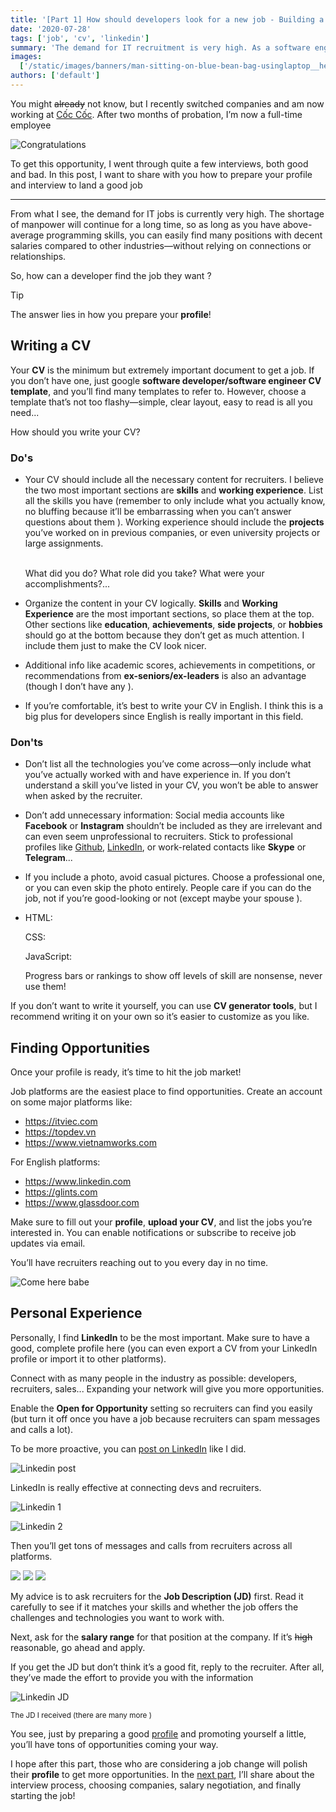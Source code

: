 ```yaml
---
title: '[Part 1] How should developers look for a new job - Building a profile'
date: '2020-07-28'
tags: ['job', 'cv', 'linkedin']
summary: 'The demand for IT recruitment is very high. As a software engineer, what should you prepare to get a good job and always be sought after by recruiters...'
images:
  ['/static/images/banners/man-sitting-on-blue-bean-bag-usinglaptop__helloimnik__73_kRzs9sqo.jpeg']
authors: ['default']
---
```


You might ~~already~~ not know, but I recently switched companies and am now working at [Cốc Cốc](https://coccoc.com). After two months of probation, I’m now a full-time employee <Twemoji emoji="party-popper" /> <Twemoji emoji="party-popper" /> <Twemoji emoji="party-popper" />

![Congratulations](/static/images/congrat.gif)

To get this opportunity, I went through quite a few interviews, both good and bad. In this post, I want to share with you how to prepare your profile and interview to land a good job <Twemoji emoji="smiling-face-with-sunglasses" />

---

From what I see, the demand for IT jobs is currently very high. The shortage of manpower will continue for a long time, so as long as you have above-average programming skills, you can easily find many positions with decent salaries compared to other industries—without relying on connections or relationships.

So, how can a developer find the job they want <Twemoji emoji="thinking-face" />?

> [!TIP]
> The answer lies in how you prepare your **profile**!

## Writing a CV

Your **CV** is the minimum but extremely important document to get a job. If you don’t have one, just google **software developer/software engineer CV template**, and you’ll find many templates to refer to. However, choose a template that’s not too flashy—simple, clear layout, easy to read is all you need...

How should you write your CV?

### Do's <Twemoji emoji="thumbs-up" />

- Your CV should include all the necessary content for recruiters. I believe the two most important sections are **skills** and **working experience**. List all the skills you have (remember to only include what you actually know, no bluffing because it’ll be embarrassing when you can’t answer questions about them <Twemoji emoji="beaming-face-with-smiling-eyes" /> <Twemoji emoji="beaming-face-with-smiling-eyes" />). Working experience should include the **projects** you’ve worked on in previous companies, or even university projects or large assignments.

  <br />
  What did you do? What role did you take? What were your accomplishments?...

- Organize the content in your CV logically. **Skills** and **Working Experience** are the most important sections, so place them at the top. Other sections like **education**, **achievements**, **side projects**, or **hobbies** should go at the bottom because they don’t get as much attention. I include them just to make the CV look nicer.

- Additional info like academic scores, achievements in competitions, or recommendations from **ex-seniors/ex-leaders** is also an advantage (though I don’t have any <Twemoji emoji="grinning-face-with-sweat" />).

- If you’re comfortable, it’s best to write your CV in English. I think this is a big plus for developers since English is really important in this field.

### Don'ts <Twemoji emoji="thumbs-down" />

- Don’t list all the technologies you’ve come across—only include what you’ve actually worked with and have experience in. If you don’t understand a skill you’ve listed in your CV, you won’t be able to answer when asked by the recruiter.

- Don’t add unnecessary information: Social media accounts like **Facebook** or **Instagram** shouldn’t be included as they are irrelevant and can even seem unprofessional to recruiters. Stick to professional profiles like [Github](https://github.com/WangJinxi0518), [LinkedIn](https://www.linkedin.com/in/hta218/), or work-related contacts like **Skype** or **Telegram**...

- If you include a photo, avoid casual pictures. Choose a professional one, or you can even skip the photo entirely. People care if you can do the job, not if you’re good-looking or not (except maybe your spouse <Twemoji emoji="cat-with-tears-of-joy" />).

- HTML: <Twemoji emoji="star"/><Twemoji emoji="star"/><Twemoji emoji="star"/><Twemoji emoji="star"/><Twemoji emoji="star"/>

  CSS: <Twemoji emoji="star"/><Twemoji emoji="star"/><Twemoji emoji="star"/><Twemoji emoji="star"/><Twemoji emoji="star"/><Twemoji emoji="star"/><Twemoji emoji="star"/><Twemoji emoji="star"/>

  JavaScript: <Twemoji emoji="star"/><Twemoji emoji="star"/><Twemoji emoji="star"/><Twemoji emoji="star"/><Twemoji emoji="star"/><Twemoji emoji="star"/><Twemoji emoji="star"/><Twemoji emoji="star"/>

  Progress bars or rankings to show off levels of skill are nonsense, never use them!

If you don’t want to write it yourself, you can use **CV generator tools**, but I recommend writing it on your own so it’s easier to customize as you like.

## Finding Opportunities

Once your profile is ready, it’s time to hit the job market!

Job platforms are the easiest place to find opportunities. Create an account on some major platforms like:

- https://itviec.com
- https://topdev.vn
- https://www.vietnamworks.com

For English platforms:

- https://www.linkedin.com
- https://glints.com
- https://www.glassdoor.com

Make sure to fill out your **profile**, **upload your CV**, and list the jobs you’re interested in. You can enable notifications or subscribe to receive job updates via email.

You’ll have recruiters reaching out to you every day in no time.

![Come here babe](/static/images/comehere.gif 'Come here babe')

## Personal Experience

Personally, I find **LinkedIn** to be the most important. Make sure to have a good, complete profile here (you can even export a CV from your LinkedIn profile or import it to other platforms).

Connect with as many people in the industry as possible: developers, recruiters, sales... Expanding your network will give you more opportunities.

Enable the **Open for Opportunity** setting so recruiters can find you easily (but turn it off once you have a job because recruiters can spam messages and calls a lot).

To be more proactive, you can [post on LinkedIn](https://www.linkedin.com/posts/hta218_webdeveloper-nodejs-reactjs-activity-6650609183601328128-pIci) like I did.

![Linkedin post](/static/images/linkedin-post.png)

LinkedIn is really effective at connecting devs and recruiters.

![Linkedin 1](/static/images/linkedin1.png)

![Linkedin 2](/static/images/linkedin2.png)

Then you’ll get tons of messages and calls from recruiters across all platforms.

<div className="flex">
  <img
    src="/static/images/linkedin3.png"
    style={{ width: '33.33%', objectFit: 'cover', height: '200px' }}
  />
  <img
    src="/static/images/linkedin4.png"
    style={{ width: '33.33%', objectFit: 'cover', height: '200px' }}
  />
  <img
    src="/static/images/linkedin5.jpg"
    style={{ width: '33.33%', objectFit: 'cover', height: '200px' }}
  />
</div>

My advice is to ask recruiters for the **Job Description (JD)** first. Read it carefully to see if it matches your skills and whether the job offers the challenges and technologies you want to work with.

Next, ask for the **salary range** for that position at the company. If it’s ~~high~~ reasonable, go ahead and apply.

If you get the JD but don’t think it’s a good fit, reply to the recruiter. After all, they’ve made the effort to provide you with the information <Twemoji emoji="grinning-face-with-big-eyes"/>

![Linkedin JD](/static/images/linkedin-jd.png)

<div style={{ textAlign: 'center', marginTop: '10px' }}>
  <small>
    The JD I received (there are many more <Twemoji emoji="grinning-face-with-sweat" />)
  </small>
</div>

You see, just by preparing a good [profile](https://www.linkedin.com/in/hta218/) and promoting yourself a little, you’ll have tons of opportunities coming your way.

I hope after this part, those who are considering a job change will polish their **profile** to get more opportunities. In the [next part](/blog/how-should-developers-looking-for-a-job-part-2), I’ll share about the interview process, choosing companies, salary negotiation, and finally starting the job!
